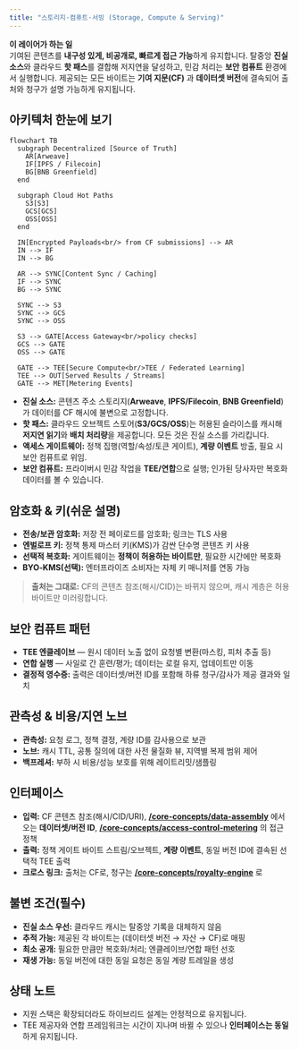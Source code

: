 ```yaml
---
title: "스토리지·컴퓨트·서빙 (Storage, Compute & Serving)"
---
```


**이 레이어가 하는 일**  
기여된 콘텐츠를 **내구성 있게, 비공개로, 빠르게 접근 가능**하게 유지합니다. 탈중앙 **진실 소스**와 클라우드 **핫 패스**를 결합해 저지연을 달성하고, 민감 처리는 **보안 컴퓨트** 환경에서 실행합니다. 제공되는 모든 바이트는 **기여 지문(CF)** 과 **데이터셋 버전**에 결속되어 출처와 청구가 설명 가능하게 유지됩니다.

## 아키텍처 한눈에 보기

```mermaid
flowchart TB
  subgraph Decentralized [Source of Truth]
    AR[Arweave]
    IF[IPFS / Filecoin]
    BG[BNB Greenfield]
  end

  subgraph Cloud Hot Paths
    S3[S3]
    GCS[GCS]
    OSS[OSS]
  end

  IN[Encrypted Payloads<br/> from CF submissions] --> AR
  IN --> IF
  IN --> BG

  AR --> SYNC[Content Sync / Caching]
  IF --> SYNC
  BG --> SYNC

  SYNC --> S3
  SYNC --> GCS
  SYNC --> OSS

  S3 --> GATE[Access Gateway<br/>policy checks]
  GCS --> GATE
  OSS --> GATE

  GATE --> TEE[Secure Compute<br/>TEE / Federated Learning]
  TEE --> OUT[Served Results / Streams]
  GATE --> MET[Metering Events]
```

- **진실 소스:** 콘텐츠 주소 스토리지(**Arweave**, **IPFS/Filecoin**, **BNB Greenfield**)가 데이터를 CF 해시에 불변으로 고정합니다.  
- **핫 패스:** 클라우드 오브젝트 스토어(**S3/GCS/OSS**)는 허용된 슬라이스를 캐시해 **저지연 읽기**와 **배치 처리량**을 제공합니다. 모든 것은 진실 소스를 가리킵니다.  
- **액세스 게이트웨이:** 정책 집행(역할/속성/토큰 게이트), **계량 이벤트** 방출, 필요 시 보안 컴퓨트로 위임.  
- **보안 컴퓨트:** 프라이버시 민감 작업을 **TEE/연합**으로 실행; 인가된 당사자만 복호화 데이터를 볼 수 있습니다.

## 암호화 & 키(쉬운 설명)

- **전송/보관 암호화:** 저장 전 페이로드를 암호화; 링크는 TLS 사용  
- **엔벌로프 키:** 정책 통제 마스터 키(KMS)가 감싼 단수명 콘텐츠 키 사용  
- **선택적 복호화:** 게이트웨이는 **정책이 허용하는 바이트만**, 필요한 시간에만 복호화  
- **BYO‑KMS(선택):** 엔터프라이즈 소비자는 자체 키 매니저를 연동 가능

> **출처는 그대로:** CF의 콘텐츠 참조(해시/CID)는 바뀌지 않으며, 캐시 계층은 허용 바이트만 미러링합니다.

## 보안 컴퓨트 패턴

- **TEE 엔클레이브** — 원시 데이터 노출 없이 요청별 변환(마스킹, 피처 추출 등)  
- **연합 실행** — 사일로 간 훈련/평가; 데이터는 로컬 유지, 업데이트만 이동  
- **결정적 영수증:** 출력은 데이터셋/버전 ID를 포함해 하류 청구/감사가 제공 결과와 일치

## 관측성 & 비용/지연 노브

- **관측성:** 요청 로그, 정책 결정, 계량 ID를 감사용으로 보관  
- **노브:** 캐시 TTL, 공통 질의에 대한 사전 물질화 뷰, 지역별 복제 범위 제어  
- **백프레셔:** 부하 시 비용/성능 보호를 위해 레이트리밋/샘플링

## 인터페이스

- **입력:** CF 콘텐츠 참조(해시/CID/URI), **[/core-concepts/data-assembly](/core-concepts/data-assembly)** 에서 오는 **데이터셋/버전 ID**, **[/core-concepts/access-control-metering](/core-concepts/access-control-metering)** 의 접근 정책  
- **출력:** 정책 게이트 바이트 스트림/오브젝트, **계량 이벤트**, 동일 버전 ID에 결속된 선택적 TEE 출력  
- **크로스 링크:** 출처는 CF로, 청구는 **[/core-concepts/royalty-engine](/core-concepts/royalty-engine)** 로

## 불변 조건(필수)

- **진실 소스 우선:** 클라우드 캐시는 탈중앙 기록을 대체하지 않음  
- **추적 가능:** 제공된 각 바이트는 (데이터셋 버전 → 자산 → CF)로 매핑  
- **최소 공개:** 필요한 만큼만 복호화/처리; 엔클레이브/연합 패턴 선호  
- **재생 가능:** 동일 버전에 대한 동일 요청은 동일 계량 트레일을 생성

## 상태 노트

- 지원 스택은 확장되더라도 하이브리드 설계는 안정적으로 유지됩니다.  
- TEE 제공자와 연합 프레임워크는 시간이 지나며 바뀔 수 있으나 **인터페이스는 동일**하게 유지됩니다.


